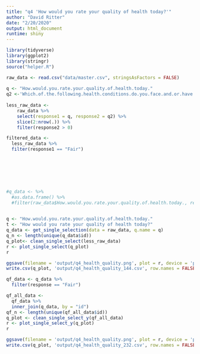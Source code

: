 ```yaml
---
title: "q4 'How would you rate your quality of health today?'"
author: "David Ritter"
date: "2/20/2020"
output: html_document
runtime: shiny
---
```


```r
library(tidyverse)
library(ggplot2)
library(stringr)
source("helper.R")
```

```r
raw_data <- read.csv("data/master.csv", stringsAsFactors = FALSE)
 
q <- "How.would.you.rate.your.quality.of.health.today."
q2 <-'Which.of.the.following.health.conditions.do.you.face.and.or.have.been.diagnosed.with...Please.select.all.that.apply.'
  
less_raw_data <- 
    raw_data %>%
    select(response1 = q, response2 = q2) %>%
    slice(2:nrow(.)) %>%
    filter(response2 > 0)

filtered_data <-
  less_raw_data %>%
  filter(response1 == "Fair")
  






#q_data <- %>%
  #as.data.frame() %>%
  #filter(raw_data$How.would.you.rate.your.quality.of.health.today., response == "Fair") %>%
  
```

```r
q <- "How.would.you.rate.your.quality.of.health.today."
t <- "How would you rate your quality of health today?"
q_data <- get_single_selection(data = raw_data, q.name = q)
q_n <- length(unique(q_data$id))
q_plot<- clean_single_select(less_raw_data)
r <- plot_single_select(q_plot)
r
```

```r
ggsave(filename = 'output/q4_health_quality.png', plot = r, device = 'png')
write.csv(q_plot, 'output/q4_health_quality_144.csv', row.names = FALSE)
```

```r
qf_data <- q_data %>%
  filter(response == "Fair")
```

```r
qf_all_data <- 
  qf_data %>%
  inner_join(q_data, by = "id")
qf_n <- length(unique(qf_all_data$id))
q_plot <- clean_single_select_y(qf_all_data)
r <- plot_single_select_y(q_plot)
r
```

```r
ggsave(filename = 'output/q4_health_quality.png', plot = r, device = 'png')
write.csv(q_plot, 'output/q4_health_quality_232.csv', row.names = FALSE)
```
